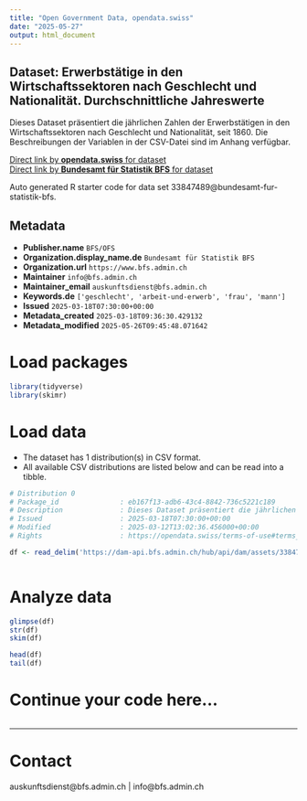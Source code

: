```yaml
---
title: "Open Government Data, opendata.swiss"
date: "2025-05-27"
output: html_document
---
```


## Dataset: Erwerbstätige in den Wirtschaftssektoren nach Geschlecht und Nationalität. Durchschnittliche Jahreswerte

Dieses Dataset präsentiert die jährlichen Zahlen der Erwerbstätigen in den Wirtschaftssektoren nach Geschlecht und Nationalität, seit 1860. Die Beschreibungen der Variablen in der CSV-Datei sind im Anhang verfügbar.

[Direct link by **opendata.swiss** for dataset](https://opendata.swiss/de/dataset/erwerbstatige-in-den-wirtschaftssektoren-nach-geschlecht-und-nationalitat-durchschnittliche-jah)<br>
[Direct link by **Bundesamt für Statistik BFS** for dataset](https://www.bfs.admin.ch/asset/de/ts-x-03.02.01.07.01)

Auto generated R starter code for data set 33847489@bundesamt-fur-statistik-bfs.

## Metadata

- **Publisher.name** `BFS/OFS`
- **Organization.display_name.de** `Bundesamt für Statistik BFS`
- **Organization.url** `https://www.bfs.admin.ch`
- **Maintainer** `info@bfs.admin.ch`
- **Maintainer_email** `auskunftsdienst@bfs.admin.ch`
- **Keywords.de** `['geschlecht', 'arbeit-und-erwerb', 'frau', 'mann']`
- **Issued** `2025-03-18T07:30:00+00:00`
- **Metadata_created** `2025-03-18T09:36:30.429132`
- **Metadata_modified** `2025-05-26T09:45:48.071642`


# Load packages

```r

library(tidyverse)
library(skimr)

```

# Load data

-   The dataset has 1 distribution(s) in CSV format.
-   All available CSV distributions are listed below and can be read into a tibble.

```r

# Distribution 0
# Package_id               : eb167f13-adb6-43c4-8842-736c5221c189
# Description              : Dieses Dataset präsentiert die jährlichen Zahlen der Erwerbstätigen in den Wirtschaftssektoren nach Geschlecht und Nationalität, seit 1860. Die Beschreibungen der Variablen in der CSV-Datei sind im Anhang verfügbar.
# Issued                   : 2025-03-18T07:30:00+00:00
# Modified                 : 2025-03-12T13:02:36.456000+00:00
# Rights                   : https://opendata.swiss/terms-of-use#terms_by_ask

df <- read_delim('https://dam-api.bfs.admin.ch/hub/api/dam/assets/33847495/master')



```

# Analyze data

```r

glimpse(df)
str(df)
skim(df)

head(df)
tail(df)

```

# Continue your code here...

```r

```

------------------------------------------------------------------------

# Contact

auskunftsdienst@bfs.admin.ch | info@bfs.admin.ch
